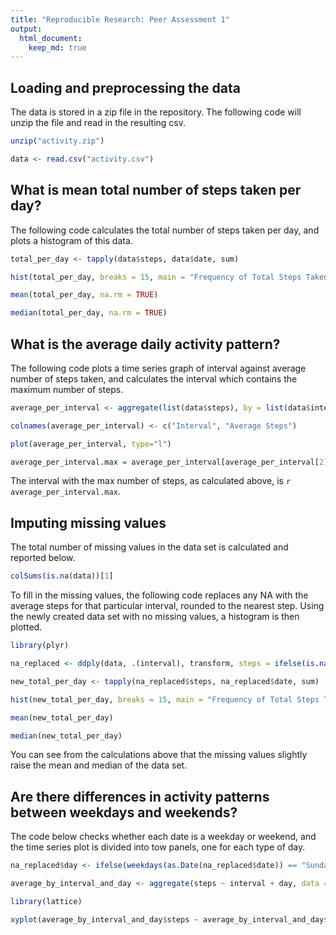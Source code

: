 ```yaml
---
title: "Reproducible Research: Peer Assessment 1"
output: 
  html_document:
    keep_md: true
---
```



## Loading and preprocessing the data

The data is stored in a zip file in the repository. The following code will unzip the file and read in the resulting csv. 

```r
unzip("activity.zip")

data <- read.csv("activity.csv")
```

## What is mean total number of steps taken per day?

The following code calculates the total number of steps taken per day, and plots a histogram of this data. 

```r
total_per_day <- tapply(data$steps, data$date, sum)

hist(total_per_day, breaks = 15, main = "Frequency of Total Steps Taken Per Day", xlab = "Total number of steps", col = "lightblue")

mean(total_per_day, na.rm = TRUE)

median(total_per_day, na.rm = TRUE)
```
 

## What is the average daily activity pattern?

The following code plots a time series graph of interval against average number of steps taken, and calculates the interval which contains the maximum number of steps. 

```r
average_per_interval <- aggregate(list(data$steps), by = list(data$interval), FUN = mean, na.rm = TRUE)

colnames(average_per_interval) <- c("Interval", "Average Steps")

plot(average_per_interval, type="l")

average_per_interval.max = average_per_interval[average_per_interval[2] == max(average_per_interval[2]), 1]
```

The interval with the max number of steps, as calculated above, is `r average_per_interval.max`.

## Imputing missing values

The  total number of missing values in the data set is calculated and reported below. 

```r

colSums(is.na(data))[1]

```

To fill in the missing values, the following code replaces any NA with the average steps for that particular interval, rounded to the nearest step. Using the newly created data set with no missing values, a histogram is then plotted. 

```r
library(plyr)

na_replaced <- ddply(data, .(interval), transform, steps = ifelse(is.na(steps), round(mean(steps, na.rm=TRUE)), steps), digits = 0)

new_total_per_day <- tapply(na_replaced$steps, na_replaced$date, sum)

hist(new_total_per_day, breaks = 15, main = "Frequency of Total Steps Taken Per Day (NAs Replaced)", xlab = "Total number of steps", col = "lightblue")

mean(new_total_per_day)

median(new_total_per_day)

```

You can see from the calculations above that the missing values slightly raise the mean and median of the data set. 

## Are there differences in activity patterns between weekdays and weekends?

The code below checks whether each date is a weekday or weekend, and the time series plot is divided into tow panels, one for each type of day. 

```r

na_replaced$day <- ifelse(weekdays(as.Date(na_replaced$date)) == "Sunday", "Weekend", ifelse(weekdays(as.Date(na_replaced$date)) == "Saturday", "Weekend", "Weekday"))

average_by_interval_and_day <- aggregate(steps ~ interval + day, data = na_replaced, mean)

library(lattice)

xyplot(average_by_interval_and_day$steps ~ average_by_interval_and_day$interval | average_by_interval_and_day$day, average_by_interval_and_day, layout = c(1, 2), type = "l", xlab = "Interval", ylab = "Steps")

```
